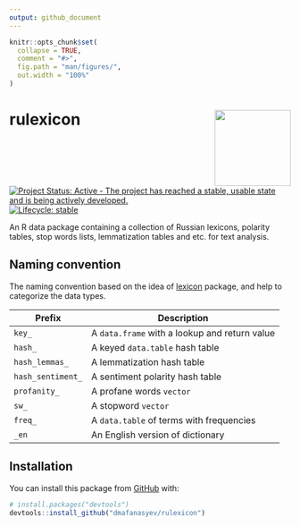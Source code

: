 ```yaml
---
output: github_document
---
```


<!-- README.md is generated from README.Rmd. Please edit that file -->

```r
knitr::opts_chunk$set(
  collapse = TRUE,
  comment = "#>",
  fig.path = "man/figures/",
  out.width = "100%"
)
```
  
# rulexicon <img src="man/figures/logo.png" align="right" width="136px"/>

<!-- badges: start -->
[![Project Status: Active - The project has reached a stable, usable state and is being actively developed.](http://www.repostatus.org/badges/0.1.0/active.svg)](http://www.repostatus.org/#active)
[![Lifecycle: stable](https://lifecycle.r-lib.org/articles/figures/lifecycle-stable.svg)](https://www.tidyverse.org/lifecycle/#stable)
<!-- badges: end -->

An R data package containing a collection of Russian lexicons, polarity tables, stop words lists, lemmatization tables and etc. for text analysis.

## Naming convention

The naming convention based on the idea of [lexicon](https://github.com/cran/lexicon) package, and help to categorize the data types.

<table>
<thead>
  <tr class="header">
    <th>Prefix</th>
    <th>Description</th>
  </tr>
</thead>
<tbody>
  <tr class="odd">
    <td><code>key_</code></td>
    <td>A <code>data.frame</code> with a lookup and return value</td>
  </tr>
  <tr class="even">
    <td><code>hash_</code></td>
    <td>A keyed <code>data.table</code> hash table</td>
  </tr>
  <tr class="odd">
    <td><code>hash_lemmas_</code></td>
    <td>A lemmatization hash table</td>
  </tr>
  <tr class="even">
    <td><code>hash_sentiment_</code></td>
    <td>A sentiment polarity hash table</td>
  </tr>
  <tr class="odd">
    <td><code>profanity_</code></td>
    <td>A profane words <code>vector</code></td>
  </tr>
  <tr class="even">
    <td><code>sw_</code></td>
    <td>A stopword <code>vector</code></td>
  </tr>
  <tr class="odd">
    <td><code>freq_</code></td>
    <td>A <code>data.table</code> of terms with frequencies</td>
  </tr>
  <tr class="even">
    <td><code>_en</code></td>
    <td>An English version of dictionary</td>
  </tr>
</tbody>
</table>


## Installation

<!--
You can install the released version of rulexicon from [CRAN](https://CRAN.R-project.org) with:

``` r
install.packages("rulexicon")
```
-->

You can install this package from [GitHub](https://github.com/) with:

``` r
# install.packages("devtools")
devtools::install_github("dmafanasyev/rulexicon")
```


<!--
## Example

This is a basic example which shows you how to solve a common problem:

```r
library(rulexicon)
## basic example code
```
-->
